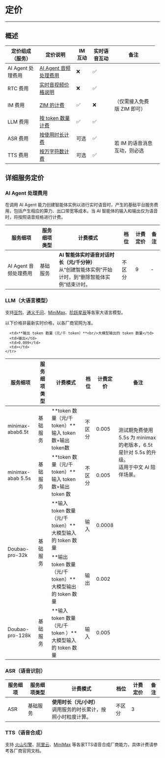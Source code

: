 # 定价

---

## 概述

<table>
  <thead>
    <tr>
      <th>定价组成（服务）</th>
      <th>定价说明</th>
      <th>IM 互动</th>
      <th>实时语音互动</th>
      <th>备注</th>
    </tr>
  </thead>
  <tbody>
    <tr>
      <td>AI Agent 处理费用</td>
      <td><a href="#ai-agent-处理费用">AI Agent 音频处理费用</a></td>
      <td>❌</td>
      <td>✅</td>
      <td></td>
    </tr>
    <tr>
      <td>RTC 费用</td>
      <td><a href="https://doc-zh.zego.im/article/8666">实时音视频价格说明</a></td>
      <td>❌</td>
      <td>✅</td>
      <td></td>
    </tr>
    <tr>
      <td>IM 费用</td>
      <td><a href="https://doc-zh.zego.im/zim-android/introduction/pricing">ZIM 的计费</a></td>
      <td>✅</td>
      <td>❌</td>
      <td>（仅需接入免费版 ZIM 即可）</td>
    </tr>
    <tr>
      <td>LLM 费用</td>
      <td><a href="#llm大语言模型">按 token 数量计费</a></td>
      <td>✅</td>
      <td>✅</td>
      <td></td>
    </tr>
    <tr>
      <td>ASR 费用</td>
      <td><a href="#asr语音识别">按使用时长计费</a></td>
      <td>可选</td>
      <td>✅</td>
      <td rowspan="2">若 IM 的语音消息互动，则必选</td>
    </tr>
    <tr>
      <td>TTS 费用</td>
      <td><a href="#tts语音合成">按万字符数计费</a></td>
      <td>可选</td>
      <td>✅</td>
      <td></td>
    </tr>
  </tbody>
</table>

## 详细服务定价

### AI Agent 处理费用

在调用 AI Agent 能力创建智能体实例以进行实时语音时，产生的基础平台服务费用，包括产生相应的算力、出口带宽等成本。当 AI 智能体的输入和输出仅为语音时，将按照语音规格进行计费。

| 服务细项 | 服务细项类型 | 计费模式 | 档位 | 计费定价 | 备注 |
|---------|------------|---------|------|---------|------|
| AI Agent 音频处理费用 | 基础服务 | **AI 智能体实时语音对话时长（元/千分钟）**<br />从“创建智能体实例”开始计时，到“删除智能体实例”结束计时。 | 不区分 | 9 | - |


### LLM（大语言模型）
支持[豆包](https://www.volcengine.com/docs/82379/1099320)、[通义千问](https://help.aliyun.com/zh/model-studio/models?spm=a2c4g.11186623.help-menu-2400256.d_0_2.7f9b1d1czN51sr&scm=20140722.H_2840914._.OR_help-T_cn~zh-V_1)、[MiniMax](https://platform.minimaxi.com/document/Price?key=66701c7e1d57f38758d5818c)、[阶跃星辰](https://platform.stepfun.com/docs/pricing/details)等各家大语言模型。

<Warning title="注意">
以下价格非最新实时价格，以各厂商官网为准。
</Warning>

<table>
  <thead>
    <tr>
      <th>服务细项</th>
      <th>服务细项类型</th>
      <th>计费模式</th>
      <th>档位</th>
      <th>计费定价</th>
      <th>备注</th>
    </tr>
  </thead>
  <tbody>
    <tr>
      <td>minimax-abab6.5t</td>
      <td>基础服务</td>
      <td>**token 数量（元/千 token）**<br/>输入 token 数+输出token数</td>
      <td>不区分</td>
      <td>0.005</td>
      <td rowspan="2">测试期免费使用 5.5s 为 minimax 的老版本，6.5t 是针对 5.5s 的升级。<br />适用于中文 AI 陪伴场景。</td>
    </tr>
    <tr>
      <td>minimax-abab 5.5s</td>
      <td>基础服务</td>
      <td>**token 数量（元/千 token）**<br/>输入 token 数+输出 token 数</td>
      <td>不区分</td>
      <td>0.005</td>
    </tr>
    <tr>
      <td rowspan="2">Doubao-pro-32k</td>
      <td rowspan="2">基础服务</td>
      <td>**输入 token 数量（元/千 token）**<br/>大模型输入的 token 数量</td>
      <td>输入</td>
      <td>0.0008</td>
      <td></td>
    </tr>
    <tr>
      <td>**输出 token 数量（元/千 token）**<br/>大模型输出的 token 数量</td>
      <td>输出</td>
      <td>0.002</td>
      <td></td>
    </tr>
    <tr>
      <td rowspan="2">Doubao-pro-128k</td>
      <td rowspan="2">基础服务</td>
      <td>**输入 token 数量（元/千 token ）**<br/>大模型输入的 token 数量</td>
      <td>输入</td>
      <td>0.005</td>
      <td></td>
    </tr>
    <tr>

      <td>**输出 token 数量（元/千 token）**<br/>大模型输出的 token 数量</td>
      <td>输出</td>
      <td>0.009</td>
      <td></td>
    </tr>
  </tbody>
</table>


### ASR（语音识别）

| 服务细项 | 服务细项类型 | 计费模式 | 档位 | 计费定价 | 备注 |
|---------|------------|---------|------|---------|------|
| ASR | 基础服务 | **使用时长（元/小时）**<br/>调用服务的时长累计，按照小时粒度计算。 | 不区分 | 3 | |


### TTS（语音合成）

支持 [火山引擎](https://www.volcengine.com/docs/6561/1359370)、[阿里云](https://help.aliyun.com/zh/model-studio/models?spm=a2c4g.11186623.help-menu-2400256.d_0_2.e81d4823h6bnsA&scm=20140722.H_2840914._.OR_help-T_cn~zh-V_1#b9e5744149hd6)、[MiniMax](https://platform.minimaxi.com/document/Price?key=66701c7e1d57f38758d5818c) 等各家TTS语音合成厂商能力，具体计费请参考各厂商官网文档。